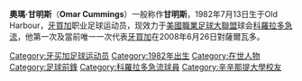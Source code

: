{{Infobox Football biography
|          playername = 甘明斯
|               image = [[File:Omar_Cummings.jpg|240px]]
|            fullname = Omar Cummings
|         dateofbirth = {{birth date and age|1982|7|13|df=yes}}
|         cityofbirth = Old Harbour
|      countryofbirth = [[牙買加|牙買加]]
|              height = 
|            position = [[前鋒_(足球)|前鋒]]
|         currentclub = [[科羅拉多急流|科羅拉多急流]]
|          clubnumber = 14
|          youthyears = 2005–07
|          youthclubs = {{link-en|美國辛辛那提大學|Cincinnati Bearcats}}
|               years = 2007–
|               clubs = [[科羅拉多急流|科羅拉多急流]]
|         caps(goals) = 18 (5)
|       nationalyears = 2008–
|        nationalteam = [[牙買加國家足球隊|牙買加]]
| nationalcaps(goals) = {{0}}1 (0)
|            pcupdate = 29 July 2008
|            ntupdate = 29 July 2008
}}
'''奧瑪·甘明斯'''（'''Omar Cummings'''）一般称作'''甘明斯'''，1982年7月13日生于Old Harbour，[[牙買加|牙買加]]职业足球运动员，现效力于[[美國職業足球大聯盟|美國職業足球大聯盟]]球会[[科羅拉多急流|科羅拉多急流]]，他第一次及當前唯一一次代表[[牙買加國家足球隊|牙買加]]在2008年6月26日對薩爾瓦多。

{{soccer-bio-stub}}

{{DEFAULTSORT:Cummings, Omar}}
[[Category:牙买加足球运动员|Category:牙买加足球运动员]]
[[Category:1982年出生|Category:1982年出生]]
[[Category:在世人物|Category:在世人物]]
[[Category:足球前鋒|Category:足球前鋒]]
[[Category:科羅拉多急流球員|Category:科羅拉多急流球員]]
[[Category:辛辛那提大學校友|Category:辛辛那提大學校友]]